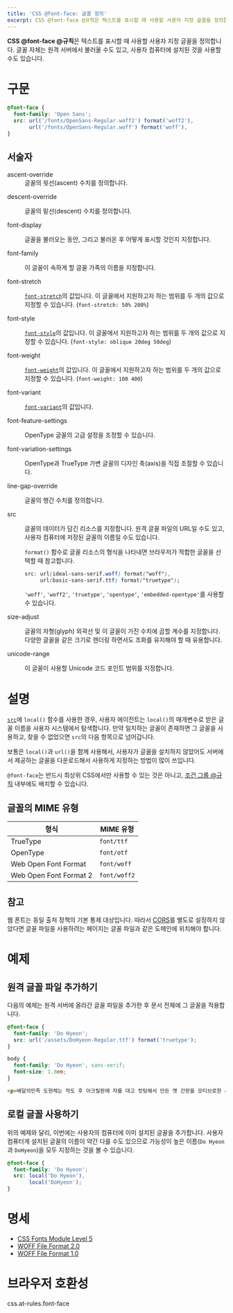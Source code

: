 ```yaml
---
title: 'CSS @font-face: 글꼴 정의'
excerpt: CSS @font-face @규칙은 텍스트를 표시할 때 사용할 사용자 지정 글꼴을 정의합니다. 글꼴 자체는 원격 서버에서 불러올 수도 있고, 사용자 컴퓨터에 설치된 것을 사용할 수도 있습니다.
---
```


**CSS @font-face @규칙**은 텍스트를 표시할 때 사용할 사용자 지정 글꼴을 정의합니다. 글꼴 자체는 원격 서버에서 불러올 수도 있고, 사용자 컴퓨터에 설치된 것을 사용할 수도 있습니다.

# 구문

```css
@font-face {
  font-family: 'Open Sans';
  src: url('/fonts/OpenSans-Regular.woff2') format('woff2'),
       url('/fonts/OpenSans-Regular.woff') format('woff'),
}
```

## 서술자

<dl>
<Term>ascent-override</Term>
<dd>글꼴의 윗선(ascent) 수치를 정의합니다.</dd>

<Term>descent-override</Term>
<dd>글꼴의 밑선(descent) 수치를 정의합니다.</dd>

<Term>font-display</Term>
<dd>글꼴을 불러오는 동안, 그리고 불러온 후 어떻게 표시할 것인지 지정합니다.</dd>

<Term>font-family</Term>
<dd>이 글꼴이 속하게 할 글꼴 가족의 이름을 지정합니다.</dd>

<Term>font-stretch</Term>
<dd>

[`font-stretch`](https://developer.mozilla.org/en-US/docs/Web/CSS/font-stretch)의 값입니다. 이 글꼴에서 지원하고자 하는 범위를 두 개의 값으로 지정할 수 있습니다. (`font-stretch: 50% 200%`)

</dd>

<Term>font-style</Term>
<dd>

[`font-style`](https://developer.mozilla.org/en-US/docs/Web/CSS/font-style)의 값입니다. 이 글꼴에서 지원하고자 하는 범위를 두 개의 값으로 지정할 수 있습니다. (`font-style: oblique 20deg 50deg`)

</dd>

<Term>font-weight</Term>
<dd>

[`font-weight`](https://developer.mozilla.org/en-US/docs/Web/CSS/font-weight)의 값입니다. 이 글꼴에서 지원하고자 하는 범위를 두 개의 값으로 지정할 수 있습니다. (`font-weight: 100 400`)

</dd>

<Term>font-variant</Term>
<dd>

[`font-variant`](https://developer.mozilla.org/en-US/docs/Web/CSS/font-variant)의 값입니다.

</dd>

<Term>font-feature-settings</Term>
<dd>OpenType 글꼴의 고급 설정을 조정할 수 있습니다.</dd>

<Term>font-variation-settings</Term>
<dd>OpenType과 TrueType 가변 글꼴의 디자인 축(axis)을 직접 조절할 수 있습니다.</dd>

<Term>line-gap-override</Term>
<dd>글꼴의 행간 수치를 정의합니다.</dd>

<Term>src</Term>
<dd>

글꼴의 데이터가 담긴 리소스를 지정합니다. 원격 글꼴 파일의 URL일 수도 있고, 사용자 컴퓨터에 저장된 글꼴의 이름일 수도 있습니다.

`format()` 함수로 글꼴 리소스의 형식을 나타내면 브라우저가 적합한 글꼴을 선택할 때 참고합니다.

```css
src: url(ideal-sans-serif.woff) format("woff"),
     url(basic-sans-serif.ttf) format("truetype");
```

`'woff'`, `'woff2'`, `'truetype'`, `'opentype'`, `'embedded-opentype'`를 사용할 수 있습니다.

</dd>

<Term experimental>size-adjust</Term>
<dd>글꼴의 자형(glyph) 외곽선 및 이 글꼴이 가진 수치에 곱할 계수를 지정합니다. 다양한 글꼴을 같은 크기로 렌더링 하면서도 조화를 유지해야 할 때 유용합니다.</dd>

<Term>unicode-range</Term>
<dd>이 글꼴이 사용할 Unicode 코드 포인트 범위를 지정합니다.</dd>
</dl>

# 설명

[`src`](#term-src)에 `local()` 함수를 사용한 경우, 사용자 에이전트는 `local()`의 매개변수로 받은 글꼴 이름을 사용자 시스템에서 탐색합니다. 만약 일치하는 글꼴이 존재하면 그 글꼴을 사용하고, 찾을 수 없었으면 `src`의 다음 항목으로 넘어갑니다.

보통은 `local()`과 `url()`을 함께 사용해서, 사용자가 글꼴을 설치하지 않았어도 서버에서 제공하는 글꼴을 다운로드해서 사용하게 지정하는 방법이 많이 쓰입니다.

`@font-face`는 반드시 최상위 CSS에서만 사용할 수 있는 것은 아니고, [조건 그룹 @규칙](https://developer.mozilla.org/en-US/docs/Web/CSS/At-rule#conditional_group_rules) 내부에도 배치할 수 있습니다.

## 글꼴의 MIME 유형

| 형식                   | MIME 유형    |
| ---------------------- | ------------ |
| TrueType               | `font/ttf`   |
| OpenType               | `font/otf`   |
| Web Open Font Format   | `font/woff`  |
| Web Open Font Format 2 | `font/woff2` |

## 참고

웹 폰트는 동일 출처 정책의 기본 통제 대상입니다. 따라서 [CORS](https://developer.mozilla.org/en-US/docs/Web/HTTP/CORS)를 별도로 설정하지 않았다면 글꼴 파일을 사용하려는 페이지는 글꼴 파일과 같은 도메인에 위치해야 합니다.

# 예제

## 원격 글꼴 파일 추가하기

다음의 예제는 원격 서버에 올라간 글꼴 파일을 추가한 후 문서 전체에 그 글꼴을 적용합니다.

```css name=remote
@font-face {
  font-family: 'Do Hyeon';
  src: url('/assets/DoHyeon-Regular.ttf') format('truetype');
}

body {
  font-family: 'Do Hyeon', sans-serif;
  font-size: 1.8em;
}
```

```html name=remote
<p>배달의민족 도현체는 작도 후 아크릴판에 자를 대고 컷팅해서 만든 옛 간판을 모티브로한 서체입니다.</p>
```

<LiveExample name="remote" height={100} />

## 로컬 글꼴 사용하기

위의 예제와 달리, 이번에는 사용자의 컴퓨터에 이미 설치된 글꼴을 추가합니다. 사용자 컴퓨터게 설치된 글꼴의 이름이 약간 다를 수도 있으므로 가능성이 높은 이름(`Do Hyeon`과 `DoHyeon`)을 모두 지정하는 것을 볼 수 있습니다.

```css
@font-face {
  font-family: 'Do Hyeon';
  src: local('Do Hyeon'),
       local('DoHyeon');
}
```

# 명세

- [CSS Fonts Module Level 5](https://drafts.csswg.org/css-fonts-5/#font-face-rule)
- [WOFF File Format 2.0](https://www.w3.org/TR/WOFF2/)
- [WOFF File Format 1.0](https://www.w3.org/TR/WOFF/)

# 브라우저 호환성

<BrowserCompat>css.at-rules.font-face</BrowserCompat>
